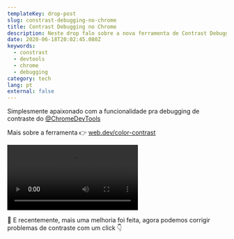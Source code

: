 ```yaml
---
templateKey: drop-post
slug: constrast-debugging-no-chrome
title: Contrast Debugging no Chrome
description: Neste drop falo sobre a nova ferramenta de Contrast Debugging no Chrome.
date: 2020-06-18T20:02:45.080Z
keywords:
  - constrast
  - devtools
  - chrome
  - debugging
category: tech
lang: pt
external: false
---
```



<Drop>

Simplesmente apaixonado com a funcionalidade pra debugging de contraste do [@ChromeDevTools](https://twitter.com/ChromeDevTools)

Mais sobre a ferramenta 👉 [web.dev/color-contrast](https://web.dev/color-contrast)

<Video src="https://video.twimg.com/tweet_video/EazqJzbWAAAaWxy.mp4" />

</Drop>

<Drop>

🤩 E recentemente, mais uma melhoria foi feita, agora podemos corrigir problemas de contraste com um click 👇

<Tweet src="https://twitter.com/argyleink/status/1296472539175227400?ref_src=twsrc%5Etfw" />

</Drop>
